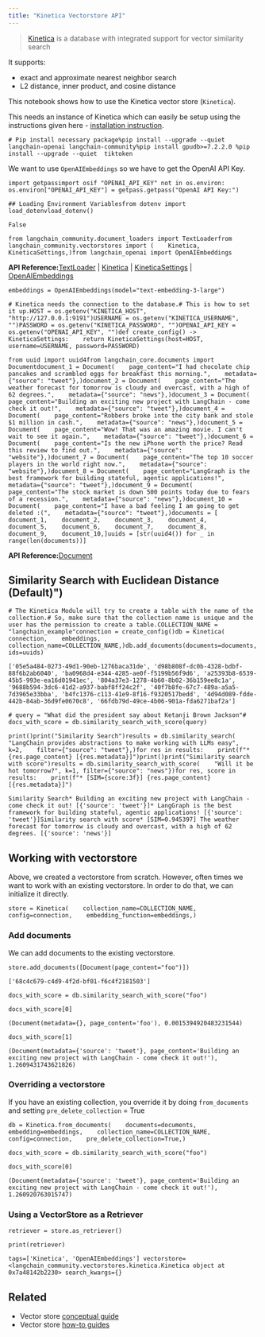 ```yaml
---
title: "Kinetica Vectorstore API"
---
```


> [Kinetica](https://www.kinetica.com/) is a database with integrated support for vector similarity search

It supports:

* exact and approximate nearest neighbor search
* L2 distance, inner product, and cosine distance

This notebook shows how to use the Kinetica vector store (`Kinetica`).

This needs an instance of Kinetica which can easily be setup using the instructions given here - [installation instruction](https://www.kinetica.com/developer-edition/).

```
# Pip install necessary package%pip install --upgrade --quiet  langchain-openai langchain-community%pip install gpudb>=7.2.2.0 %pip install --upgrade --quiet  tiktoken
```

We want to use `OpenAIEmbeddings` so we have to get the OpenAI API Key.

```
import getpassimport osif "OPENAI_API_KEY" not in os.environ:    os.environ["OPENAI_API_KEY"] = getpass.getpass("OpenAI API Key:")
```

```
## Loading Environment Variablesfrom dotenv import load_dotenvload_dotenv()
```

```
False
```

```
from langchain_community.document_loaders import TextLoaderfrom langchain_community.vectorstores import (    Kinetica,    KineticaSettings,)from langchain_openai import OpenAIEmbeddings
```

**API Reference:**[TextLoader](https://python.langchain.com/api_reference/community/document_loaders/langchain_community.document_loaders.text.TextLoader.html) | [Kinetica](https://python.langchain.com/api_reference/community/vectorstores/langchain_community.vectorstores.kinetica.Kinetica.html) | [KineticaSettings](https://python.langchain.com/api_reference/community/vectorstores/langchain_community.vectorstores.kinetica.KineticaSettings.html) | [OpenAIEmbeddings](https://python.langchain.com/api_reference/openai/embeddings/langchain_openai.embeddings.base.OpenAIEmbeddings.html)

```
embeddings = OpenAIEmbeddings(model="text-embedding-3-large")
```

```
# Kinetica needs the connection to the database.# This is how to set it up.HOST = os.getenv("KINETICA_HOST", "http://127.0.0.1:9191")USERNAME = os.getenv("KINETICA_USERNAME", "")PASSWORD = os.getenv("KINETICA_PASSWORD", "")OPENAI_API_KEY = os.getenv("OPENAI_API_KEY", "")def create_config() -> KineticaSettings:    return KineticaSettings(host=HOST, username=USERNAME, password=PASSWORD)
```

```
from uuid import uuid4from langchain_core.documents import Documentdocument_1 = Document(    page_content="I had chocolate chip pancakes and scrambled eggs for breakfast this morning.",    metadata={"source": "tweet"},)document_2 = Document(    page_content="The weather forecast for tomorrow is cloudy and overcast, with a high of 62 degrees.",    metadata={"source": "news"},)document_3 = Document(    page_content="Building an exciting new project with LangChain - come check it out!",    metadata={"source": "tweet"},)document_4 = Document(    page_content="Robbers broke into the city bank and stole $1 million in cash.",    metadata={"source": "news"},)document_5 = Document(    page_content="Wow! That was an amazing movie. I can't wait to see it again.",    metadata={"source": "tweet"},)document_6 = Document(    page_content="Is the new iPhone worth the price? Read this review to find out.",    metadata={"source": "website"},)document_7 = Document(    page_content="The top 10 soccer players in the world right now.",    metadata={"source": "website"},)document_8 = Document(    page_content="LangGraph is the best framework for building stateful, agentic applications!",    metadata={"source": "tweet"},)document_9 = Document(    page_content="The stock market is down 500 points today due to fears of a recession.",    metadata={"source": "news"},)document_10 = Document(    page_content="I have a bad feeling I am going to get deleted :(",    metadata={"source": "tweet"},)documents = [    document_1,    document_2,    document_3,    document_4,    document_5,    document_6,    document_7,    document_8,    document_9,    document_10,]uuids = [str(uuid4()) for _ in range(len(documents))]
```

**API Reference:**[Document](https://python.langchain.com/api_reference/core/documents/langchain_core.documents.base.Document.html)

## Similarity Search with Euclidean Distance (Default)")

```
# The Kinetica Module will try to create a table with the name of the collection.# So, make sure that the collection name is unique and the user has the permission to create a table.COLLECTION_NAME = "langchain_example"connection = create_config()db = Kinetica(    connection,    embeddings,    collection_name=COLLECTION_NAME,)db.add_documents(documents=documents, ids=uuids)
```

```
['05e5a484-0273-49d1-90eb-1276baca31de', 'd98b808f-dc0b-4328-bdbf-88f6b2ab6040', 'ba0968d4-e344-4285-ae0f-f5199b56f9d6', 'a25393b8-6539-45b5-993e-ea16d01941ec', '804a37e3-1278-4b60-8b02-36b159ee8c1a', '9688b594-3dc6-41d2-a937-babf8ff24c2f', '40f7b8fe-67c7-489a-a5a5-7d3965e33bba', 'b4fc1376-c113-41e9-8f16-f9320517bedd', '4d94d089-fdde-442b-84ab-36d9fe0670c8', '66fdb79d-49ce-4b06-901a-fda6271baf2a']
```

```
# query = "What did the president say about Ketanji Brown Jackson"# docs_with_score = db.similarity_search_with_score(query)
```

```
print()print("Similarity Search")results = db.similarity_search(    "LangChain provides abstractions to make working with LLMs easy",    k=2,    filter={"source": "tweet"},)for res in results:    print(f"* {res.page_content} [{res.metadata}]")print()print("Similarity search with score")results = db.similarity_search_with_score(    "Will it be hot tomorrow?", k=1, filter={"source": "news"})for res, score in results:    print(f"* [SIM={score:3f}] {res.page_content} [{res.metadata}]")
```

```
Similarity Search* Building an exciting new project with LangChain - come check it out! [{'source': 'tweet'}]* LangGraph is the best framework for building stateful, agentic applications! [{'source': 'tweet'}]Similarity search with score* [SIM=0.945397] The weather forecast for tomorrow is cloudy and overcast, with a high of 62 degrees. [{'source': 'news'}]
```

## Working with vectorstore

Above, we created a vectorstore from scratch. However, often times we want to work with an existing vectorstore. In order to do that, we can initialize it directly.

```
store = Kinetica(    collection_name=COLLECTION_NAME,    config=connection,    embedding_function=embeddings,)
```

### Add documents

We can add documents to the existing vectorstore.

```
store.add_documents([Document(page_content="foo")])
```

```
['68c4c679-c4d9-4f2d-bf01-f6c4f2181503']
```

```
docs_with_score = db.similarity_search_with_score("foo")
```

```
docs_with_score[0]
```

```
(Document(metadata={}, page_content='foo'), 0.0015394920483231544)
```

```
docs_with_score[1]
```

```
(Document(metadata={'source': 'tweet'}, page_content='Building an exciting new project with LangChain - come check it out!'), 1.2609431743621826)
```

### Overriding a vectorstore

If you have an existing collection, you override it by doing `from_documents` and setting `pre_delete_collection` = True

```
db = Kinetica.from_documents(    documents=documents,    embedding=embeddings,    collection_name=COLLECTION_NAME,    config=connection,    pre_delete_collection=True,)
```

```
docs_with_score = db.similarity_search_with_score("foo")
```

```
docs_with_score[0]
```

```
(Document(metadata={'source': 'tweet'}, page_content='Building an exciting new project with LangChain - come check it out!'), 1.260920763015747)
```

### Using a VectorStore as a Retriever

```
retriever = store.as_retriever()
```

```
print(retriever)
```

```
tags=['Kinetica', 'OpenAIEmbeddings'] vectorstore=<langchain_community.vectorstores.kinetica.Kinetica object at 0x7a48142b2230> search_kwargs={}
```

## Related

* Vector store [conceptual guide](/oss/concepts/vectorstores)
* Vector store [how-to guides](/oss/how_to/#vector-stores)
